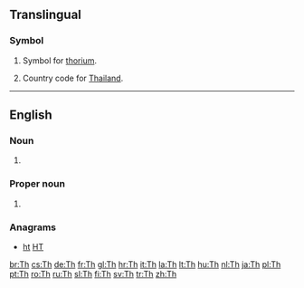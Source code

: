 {{also|TH|-th|th'|.th}}
==Translingual==

===Symbol===
{{head|mul}}

# {{context|element symbol|lang=mul}} Symbol for [[thorium]].
# Country code for [[Thailand]].

----

==English==

===Noun===
{{en-noun|?}}

# {{abbreviation of|Thursday|lang=en}}

===Proper noun===
{{en-proper noun}}

# {{abbreviation of|Thessalonians|lang=en}}

===Anagrams===
* [[ht#English|ht]] [[HT#English|HT]]

[[br:Th]]
[[cs:Th]]
[[de:Th]]
[[fr:Th]]
[[gl:Th]]
[[hr:Th]]
[[it:Th]]
[[la:Th]]
[[lt:Th]]
[[hu:Th]]
[[nl:Th]]
[[ja:Th]]
[[pl:Th]]
[[pt:Th]]
[[ro:Th]]
[[ru:Th]]
[[sl:Th]]
[[fi:Th]]
[[sv:Th]]
[[tr:Th]]
[[zh:Th]]